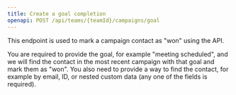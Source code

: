 ```yaml
---
title: Create a goal completion
openapi: POST /api/teams/{teamId}/campaigns/goal
---
```


This endpoint is used to mark a campaign contact as "won" using the API.

You are required to provide the goal, for example "meeting scheduled", and we will find the contact in the most recent campaign with that goal and mark them as "won". You also need to provide a way to find the contact, for example by email, ID, or nested custom data (any one of the fields is required).
